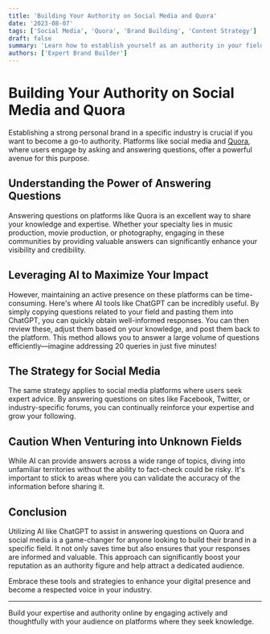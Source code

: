 ```yaml
---
title: 'Building Your Authority on Social Media and Quora'
date: '2023-08-07'
tags: ['Social Media', 'Quora', 'Brand Building', 'Content Strategy']
draft: false
summary: 'Learn how to establish yourself as an authority in your field by effectively using social media and Quora to answer questions and build your brand.'
authors: ['Expert Brand Builder']
---
```


# Building Your Authority on Social Media and Quora

Establishing a strong personal brand in a specific industry is crucial if you want to become a go-to authority. Platforms like social media and [Quora](https://www.quora.com), where users engage by asking and answering questions, offer a powerful avenue for this purpose.

## Understanding the Power of Answering Questions

Answering questions on platforms like Quora is an excellent way to share your knowledge and expertise. Whether your specialty lies in music production, movie production, or photography, engaging in these communities by providing valuable answers can significantly enhance your visibility and credibility.

## Leveraging AI to Maximize Your Impact

However, maintaining an active presence on these platforms can be time-consuming. Here's where AI tools like ChatGPT can be incredibly useful. By simply copying questions related to your field and pasting them into ChatGPT, you can quickly obtain well-informed responses. You can then review these, adjust them based on your knowledge, and post them back to the platform. This method allows you to answer a large volume of questions efficiently—imagine addressing 20 queries in just five minutes!

## The Strategy for Social Media

The same strategy applies to social media platforms where users seek expert advice. By answering questions on sites like Facebook, Twitter, or industry-specific forums, you can continually reinforce your expertise and grow your following.

## Caution When Venturing into Unknown Fields

While AI can provide answers across a wide range of topics, diving into unfamiliar territories without the ability to fact-check could be risky. It's important to stick to areas where you can validate the accuracy of the information before sharing it.

## Conclusion

Utilizing AI like ChatGPT to assist in answering questions on Quora and social media is a game-changer for anyone looking to build their brand in a specific field. It not only saves time but also ensures that your responses are informed and valuable. This approach can significantly boost your reputation as an authority figure and help attract a dedicated audience.

Embrace these tools and strategies to enhance your digital presence and become a respected voice in your industry.

---

Build your expertise and authority online by engaging actively and thoughtfully with your audience on platforms where they seek knowledge.
